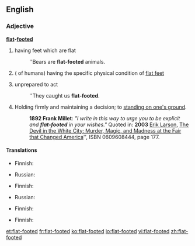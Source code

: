 ==English==

===Adjective===
'''[[flat]]-[[footed]]'''

# having feet which are flat
#: ''Bears are '''flat-footed''' animals.
#( of humans) having the specific physical condition of [[flat feet]]
# {{idiomatic}} unprepared to act
#: ''They caught us '''flat-footed'''.
# Holding firmly and maintaining a decision; to [[stand one's ground|standing on one's ground]].
#: '''1892 Frank Millet''': ''"I write in this way to urge you to be explicit and '''flat-footed''' in your wishes."'' Quoted in: '''2003''' [[w:Erik Larson|Erik Larson]], [[w:The Devil in the White City|The Devil in the White City: Murder, Magic, and Madness at the Fair that Changed America]]'', ISBN 0609608444, page 177.

====Translations====
{{trans-top|having flat feet}}
* Finnish: {{t|fi|lattajalkainen}}
{{trans-mid}}
* Russian: {{t|ru|плоскостопный|tr=ploskostópnyj|sc=Cyrl}}
{{trans-bottom}}

{{trans-top|having physical condition "flat feet"}}
* Finnish: {{t|fi|lattajalkainen}}
{{trans-mid}}
* Russian: {{t|ru|плоскостопный|tr=ploskostópnyj|sc=Cyrl}}
{{trans-bottom}}

{{trans-top|unprepared to act}}
* Finnish: {{t|fi|housut kintuissa}}
{{trans-mid}}
{{trans-bottom}}

{{trans-top|holding firmly to a decision}}
* Finnish: {{t|fi|päättäväinen}}
{{trans-mid}}
{{trans-bottom}}

[[et:flat-footed]]
[[fr:flat-footed]]
[[ko:flat-footed]]
[[io:flat-footed]]
[[vi:flat-footed]]
[[zh:flat-footed]]